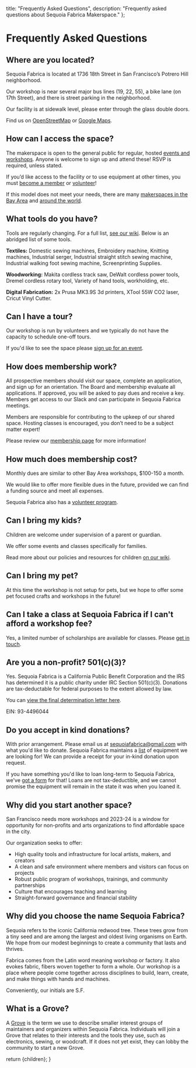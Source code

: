   title: "Frequently Asked Questions",
  description: "Frequently asked questions about Sequoia Fabrica Makerspace."
};

# Frequently Asked Questions

## Where are you located?

Sequoia Fabrica is located at 1736 18th Street in San Francisco’s Potrero Hill neighborhood. 

Our workshop is near several major bus lines (19, 22, 55), a bike lane (on 17th Street), and there is street parking in the neighborhood.

Our facility is at sidewalk level, please enter through the glass double doors.

Find us on [OpenStreetMap](https://www.openstreetmap.org/node/11571985859) or [Google Maps](https://maps.app.goo.gl/7fiutyz9KxsT1eXc7).

## How can I access the space?

The makerspace is open to the general public for regular, hosted [events and workshops](https://bookwhen.com/sequoiafabrica). Anyone is welcome to sign up and attend these! RSVP is required, unless stated.
 
If you’d like access to the facility or to use equipment at other times, you must [become a member](./membership) or [volunteer](https://wiki.sequoiafabrica.org/wiki/Volunteers)!

If this model does not meet your needs, there are many [makerspaces in the Bay Area](https://makernexuswiki.com/wiki/Maker_Spaces_In_San_Francisco_area) and [around the world](https://wiki.hackerspaces.org/List_of_Hacker_Spaces).

## What tools do you have?

Tools are regularly changing. For a full list, [see our wiki](https://wiki.sequoiafabrica.org/wiki/Main_Page).
Below is an abridged list of some tools.

**Textiles:**
Domestic sewing machines,
Embroidery machine,
Knitting machines,
Industrial serger,
Industrial straight stitch sewing machine,
Industrial walking foot sewing machine,
Screenprinting Supplies.

**Woodworking:**
Makita cordless track saw,
DeWalt cordless power tools,
Dremel cordless rotary tool,
Variety of hand tools, workholding, etc.

**Digital Fabrication:**
2x Prusa MK3.9S 3d printers,
XTool 55W CO2 laser,
Cricut Vinyl Cutter.

## Can I have a tour?

Our workshop is run by volunteers and we typically do not have the capacity to schedule one-off tours.

If you'd like to see the space please [sign up for an event](https://bookwhen.com/sequoiafabrica). 

## How does membership work?

All prospective members should visit our space, complete an application, and sign up for an orientation. The Board and membership evaluate all applications. If approved, you will be asked to pay dues and receive a key. Members get access to our Slack and can participate in Sequoia Fabrica meetings.

Members are responsible for contributing to the upkeep of our shared space. Hosting classes is encouraged, you don’t need to be a subject matter expert!

Please review our [membership page](./membership) for more information!

## How much does membership cost?

Monthly dues are similar to other Bay Area workshops, $100-150 a month.

We would like to offer more flexible dues in the future, provided we can find a funding source and meet all expenses. 

Sequoia Fabrica also has a [volunteer program](https://wiki.sequoiafabrica.org/wiki/Volunteers).

## Can I bring my kids?

Children are welcome under supervision of a parent or guardian. 

We offer some events and classes specifically for families. 

Read more about our policies and resources for children [on our wiki](https://wiki.sequoiafabrica.org/wiki/Saplings).

## Can I bring my pet?

At this time the workshop is not setup for pets, but we hope to offer some pet focused crafts and workshops in the future!

## Can I take a class at Sequoia Fabrica if I can't afford a workshop fee?

Yes, a limited number of scholarships are available for classes. Please [get in touch](./contact). 

## **Are you a non-profit? 501(c)(3)?**

Yes. Sequoia Fabrica is a California Public Benefit Corporation and the IRS has determined it is a public charity under IRC Section 501(c)(3). Donations are tax-deductable for federal purposes to the extent allowed by law.

You can [view the final determination letter here](https://static.miraheze.org/sequoiafabricawiki/8/86/FinalLetter_93-4496044_SEQUOIAFABRICA_01132024_00.pdf).  

EIN: 93-4496044

## Do you accept in kind donations?

With prior arrangement. Please email us at [sequoiafabrica@gmail.com](mailto:sequoiafabrica@gmail.com) with what you'd like to donate. Sequoia Fabrica maintains a [list](https://wiki.sequoiafabrica.org/wiki/Equipment_Needs) of equipment we are looking for! We can provide a receipt for your in-kind donation upon request. 

If you have something you'd like to loan long-term to Sequoia Fabrica, we've [got a form](https://docs.google.com/forms/d/e/1FAIpQLSfkrRbrPWCJe-pVXQRyJ7k1nDh0zrLgVVYZIwJPtpxaV6SVlg/viewform?usp=sf_link) for that!
Loans are not tax-deductible, and we cannot promise the equipment will remain in the state it was when you loaned it.

## Why did you start another space?

San Francisco needs more workshops and 2023-24 is a window for opportunity for non-profits and arts organizations to find affordable space in the city. 

Our organization seeks to offer:

* High quality tools and infrastructure for local artists, makers, and creators
* A clean and safe environment where members and visitors can focus on projects
* Robust public program of workshops, trainings, and community partnerships
* Culture that encourages teaching and learning
* Straight-forward governance and financial stability

## Why did you choose the name Sequoia Fabrica?

Sequoia refers to the iconic California redwood tree. These trees grow from a tiny seed and are among the largest and oldest living organisms on Earth. We hope from our modest beginnings to create a community that lasts and thrives.  

Fabrica comes from the Latin word meaning workshop or factory. It also evokes fabric, fibers woven together to form a whole. Our workshop is a place where people come together across disciplines to build, learn, create, and make things with hands and machines. 

Conveniently, our initials are S.F.

## What is a Grove?

A [Grove](https://wiki.sequoiafabrica.org/wiki/Grove) is the term we use to describe smaller interest groups of maintainers and organizers within Sequoia Fabrica. Individuals will join a Grove that relates to their interests and the tools they use, such as electronics, sewing, or woodcraft. If it does not yet exist, they can lobby the community to start a new Grove. 


  return <DocumentLayout metadata={metadata}>{children}</DocumentLayout>;
}
